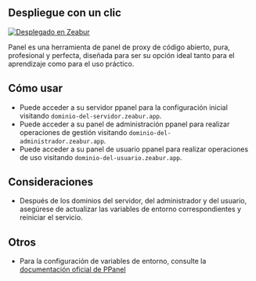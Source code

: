 ## Despliegue con un clic

[![Desplegado en Zeabur](https://zeabur.com/deployed-on-zeabur-dark.svg)](https://zeabur.com/templates/IBPWWW?referralCode=PPanelGroup&utm_source=PPanelGroup&utm_campaign=oss)

Panel es una herramienta de panel de proxy de código abierto, pura, profesional y perfecta, diseñada para ser su opción ideal tanto para el aprendizaje como para el uso práctico.

## Cómo usar

- Puede acceder a su servidor ppanel para la configuración inicial visitando `dominio-del-servidor.zeabur.app`.
- Puede acceder a su panel de administración ppanel para realizar operaciones de gestión visitando `dominio-del-administrador.zeabur.app`.
- Puede acceder a su panel de usuario ppanel para realizar operaciones de uso visitando `dominio-del-usuario.zeabur.app`.

## Consideraciones

- Después de los dominios del servidor, del administrador y del usuario, asegúrese de actualizar las variables de entorno correspondientes y reiniciar el servicio.

## Otros

- Para la configuración de variables de entorno, consulte la [documentación oficial de PPanel](https://ppanel.dev/)


<Giscus />
